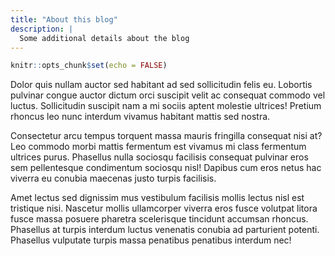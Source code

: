```yaml
---
title: "About this blog"
description: |
  Some additional details about the blog
---
```


```r
knitr::opts_chunk$set(echo = FALSE)
```

Dolor quis nullam auctor sed habitant ad sed sollicitudin felis eu. Lobortis pulvinar congue auctor dictum orci suscipit velit ac consequat commodo vel luctus. Sollicitudin suscipit nam a mi sociis aptent molestie ultrices! Pretium rhoncus leo nunc interdum vivamus habitant mattis sed nostra.

Consectetur arcu tempus torquent massa mauris fringilla consequat nisi at? Leo commodo morbi mattis fermentum est vivamus mi class fermentum ultrices purus. Phasellus nulla sociosqu facilisis consequat pulvinar eros sem pellentesque condimentum sociosqu nisl! Dapibus cum eros netus hac viverra eu conubia maecenas justo turpis facilisis.

Amet lectus sed dignissim mus vestibulum facilisis mollis lectus nisl est tristique nisi. Nascetur mollis ullamcorper viverra eros fusce volutpat litora fusce massa posuere pharetra scelerisque tincidunt accumsan rhoncus. Phasellus at turpis interdum luctus venenatis conubia ad parturient potenti. Phasellus vulputate turpis massa penatibus penatibus interdum nec!